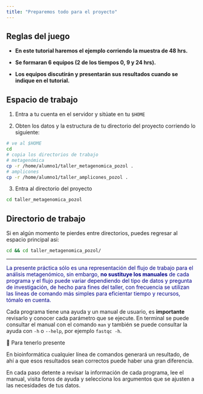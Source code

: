 ```yaml
---
title: "Preparemos todo para el proyecto"
---
```


::: callout-tip
## Reglas del juego

-   **En este tutorial haremos el ejemplo corriendo la muestra de 48 hrs.**

-   **Se formaran 6 equipos (2 de los tiempos 0, 9 y 24 hrs).**

-   **Los equipos discutirán y presentarán sus resultados cuando se indique en el tutorial.**
:::

## Espacio de trabajo

1.  Entra a tu cuenta en el servidor y sitúate en tu `$HOME`

2.  Obten los datos y la estructura de tu directorio del proyecto corriendo lo siguiente:

``` bash
# ve al $HOME
cd
# copia los directorios de trabajo
# metagenómica
cp -r /home/alumno1/taller_metagenomica_pozol .
# amplicones
cp -r /home/alumno1/taller_amplicones_pozol .
```

3.  Entra al directorio del proyecto

``` bash
cd taller_metagenomica_pozol
```

::: callout-tip
## Directorio de trabajo

Si en algún momento te pierdes entre directorios, puedes regresar al espacio principal asi:

``` bash
cd && cd taller_metagenomica_pozol/
```
:::

------------------------------------------------------------------------

<p align="justify">

<FONT COLOR="darkblue">La presente práctica sólo es una representación del flujo de trabajo para el análisis metagenómico, sin embargo, **no sustituye los manuales** de cada programa y el flujo puede variar dependiendo del tipo de datos y pregunta de investigación, de hecho para fines del taller, con frecuencia se utilizan las lineas de comando más simples para eficientar tiempo y recursos, tómalo en cuenta.</FONT>

</p>

Cada programa tiene una ayuda y un manual de usuario, es **importante** revisarlo y conocer cada parámetro que se ejecute. En terminal se puede consultar el manual con el comando `man` y también se puede consultar la ayuda con `-h` o `--help`, por ejemplo `fastqc -h`.

::: callout-important
🧠 Para tenerlo presente

En bioinformática cualquier línea de comandos generará un resultado, de ahí a que esos resultados sean correctos puede haber una gran diferencia.

En cada paso detente a revisar la información de cada programa, lee el manual, visita foros de ayuda y selecciona los argumentos que se ajusten a las necesidades de tus datos.
:::
